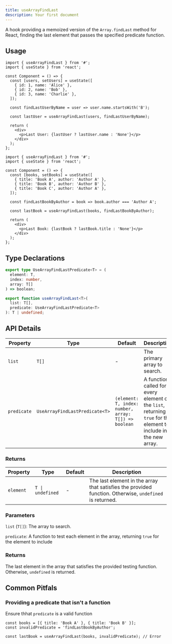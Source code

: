 ```yaml
---
title: useArrayFindLast
description: Your first document
---
```


A hook providing a memoized version of the `Array.findLast` method for React, finding the last element that passes the specified predicate function.

## Usage

```tsx
import { useArrayFindLast } from '#';
import { useState } from 'react';

const Component = () => {
  const [users, setUsers] = useState([
    { id: 1, name: 'Alice' },
    { id: 2, name: 'Bob' },
    { id: 3, name: 'Charlie' },
  ]);

  const findLastUserByName = user => user.name.startsWith('B');

  const lastUser = useArrayFindLast(users, findLastUserByName);

  return (
    <div>
      <p>Last User: {lastUser ? lastUser.name : 'None'}</p>
    </div>
  );
};
```

```tsx
import { useArrayFindLast } from '#';
import { useState } from 'react';

const Component = () => {
  const [books, setBooks] = useState([
    { title: 'Book A', author: 'Author A' },
    { title: 'Book B', author: 'Author B' },
    { title: 'Book C', author: 'Author A' },
  ]);

  const findLastBookByAuthor = book => book.author === 'Author A';

  const lastBook = useArrayFindLast(books, findLastBookByAuthor);

  return (
    <div>
      <p>Last Book: {lastBook ? lastBook.title : 'None'}</p>
    </div>
  );
};
```

## Type Declarations

```typescript
export type UseArrayFindLastPredicate<T> = (
  element: T,
  index: number,
  array: T[]
) => boolean;

export function useArrayFindLast<T>(
  list: T[],
  predicate: UseArrayFindLastPredicate<T>
): T | undefined;
```

## API Details

| Property    | Type                           | Default                                              | Description                                                                                                      |
| ----------- | ------------------------------ | ---------------------------------------------------- | ---------------------------------------------------------------------------------------------------------------- |
| `list`      | `T[]`                          | -                                                    | The primary array to search.                                                                                     |
| `predicate` | `UseArrayFindLastPredicate<T>` | `(element: T, index: number, array: T[]) => boolean` | A function called for every element of the `list`, returning `true` for the element to include in the new array. |

### Returns

| Property  | Type             | Default | Description                                                                                             |
| --------- | ---------------- | ------- | ------------------------------------------------------------------------------------------------------- |
| `element` | `T \| undefined` | -       | The last element in the array that satisfies the provided function. Otherwise, `undefined` is returned. |

### Parameters

`list` (`T[]`): The array to search.

`predicate`: A function to test each element in the array, returning `true` for the element to include

### Returns

The last element in the array that satisfies the provided testing function. Otherwise, `undefined` is returned.

## Common Pitfals

### Providing a predicate that isn't a function

Ensure thhat `predicate` is a valid function

```tsx
const books = [{ title: 'Book A' }, { title: 'Book B' }];
const invalidPredicate = 'findLastBookByAuthor';

const lastBook = useArrayFindLast(books, invalidPredicate); // Error
```
